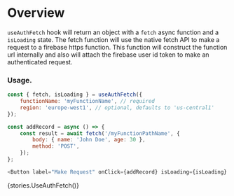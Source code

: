 
<Meta title="Modules/firebase-hooks/Hooks/useAuthFetch" />

# Overview

`useAuthFetch` hook will return an object with a `fetch` async function and a `isLoading` state.
The fetch function will use the native fetch API to make a request to a firebase https function.
This function will construct the function url internally and also will attach the firebase user id token to make an authenticated request.

### Usage.

```js
const { fetch, isLoading } = useAuthFetch({
    functionName: 'myFunctionName', // required
    region: 'europe-west1', // optional, defaults to 'us-central1'
});

const addRecord = async () => {
    const result = await fetch('/myFunctionPathName', {
        body: { name: 'John Doe', age: 30 },
        method: 'POST',
    });
};

<Button label="Make Request" onClick={addRecord} isLoading={isLoading} />;
```

<Preview>
    <Story name="useAuthFetch">{stories.UseAuthFetch()}</Story>
</Preview>
